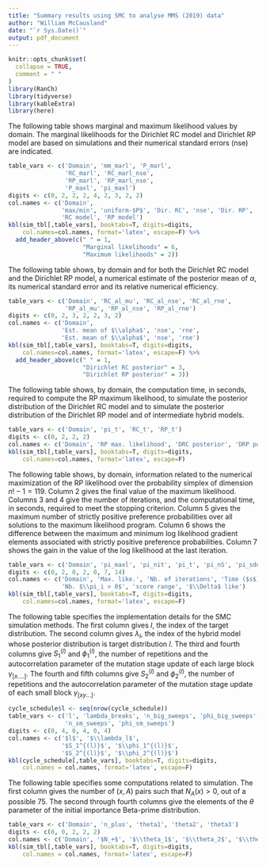 ```yaml
---
title: "Summary results using SMC to analyse MMS (2019) data"
author: "William McCausland"
date: "`r Sys.Date()`"
output: pdf_document
---
```


```r
knitr::opts_chunk$set(
  collapse = TRUE,
  comment = " "
)
library(RanCh)
library(tidyverse)
library(kableExtra)
library(here)
```

The following table shows marginal and maximum likelihood values by domain.
The marginal likelihoods for the Dirichlet RC model and Dirichlet RP model are based on simulations and their numerical standard errors (nse) are indicated.

```r
table_vars <- c('Domain', 'mm_marl', 'P_marl',
                'RC_marl', 'RC_marl_nse',
                'RP_marl', 'RP_marl_nse',
                'P_maxl', 'pi_maxl')
digits <- c(0, 2, 2, 2, 4, 2, 3, 2, 2)
col.names <- c('Domain',
               'max/min', 'uniform-$P$', 'Dir. RC', 'nse', 'Dir. RP', 'nse',
               'RC model', 'RP model')
kbl(sim_tbl[,table_vars], booktabs=T, digits=digits,
    col.names=col.names, format='latex', escape=F) %>%
  add_header_above(c(" " = 1,
                     "Marginal likelihoods" = 6,
                     "Maximum likelihoods" = 2))
```

\pagebreak

The following table shows, by domain and for both the Dirichlet RC model and the Dirichlet RP model, a numerical estimate of the posterior mean of $\alpha$, its numerical standard error and its relative numerical efficiency.
```r
table_vars <- c('Domain', 'RC_al_mu', 'RC_al_nse', 'RC_al_rne',
                'RP_al_mu', 'RP_al_nse', 'RP_al_rne')
digits <- c(0, 2, 3, 2, 2, 3, 2)
col.names <- c('Domain',
               'Est. mean of $\\alpha$', 'nse', 'rne',
               'Est. mean of $\\alpha$', 'nse', 'rne')
kbl(sim_tbl[,table_vars], booktabs=T, digits=digits,
    col.names=col.names, format='latex', escape=F) %>%
  add_header_above(c(" " = 1,
                     "Dirichlet RC posterior" = 3,
                     "Dirichlet RP posterior" = 3))
```

\pagebreak

The following table shows, by domain, the computation time, in seconds, required to compute the RP maximum likelihood, to simulate the posterior distribution of the Dirichlet RC model and to simulate the posterior distribution of the Dirichlet RP model and of intermediate hybrid models.
```r
table_vars <- c('Domain', 'pi_t', 'RC_t', 'RP_t')
digits <- c(0, 2, 2, 2)
col.names <- c('Domain', 'RP max. likelihood', 'DRC posterior', 'DRP posterior')
kbl(sim_tbl[,table_vars], booktabs=T, digits=digits,
    col.names=col.names, format='latex', escape=F)
```

\pagebreak

The following table shows, by domain, information related to the numerical maximization of the RP likelihood over the probability simplex of dimension $n!-1 = 119$.
Column 2 gives the final value of the maximum likelihood.
Columns 3 and 4 give the number of iterations, and the computational time, in seconds, required to meet the stopping criterion.
Column 5 gives the maximum number of strictly positive preference probabilities over all solutions to the maximum likelihood program.
Column 6 shows the difference between the maximum and minimum log likelihood gradient elements associated with strictly positive preference probabilities.
Column 7 shows the gain in the value of the log likelihood at the last iteration.
```r
table_vars <- c('Domain', 'pi_maxl', 'pi_nit', 'pi_t', 'pi_nS', 'pi_sdel', 'pi_ldel')
digits <- c(0, 2, 0, 2, 0, 7, 14)
col.names <- c('Domain', 'Max. like.', 'Nb. of iterations', 'Time ($s$)',
               'Nb. $\\pi_i > 0$', 'score range', '$\\Delta$ like')
kbl(sim_tbl[,table_vars], booktabs=T, digits=digits,
    col.names=col.names, format='latex', escape=F)
```

\pagebreak

The following table specifies the implementation details for the SMC simulation methods.
The first column gives $l$, the index of the target distribution.
The second column gives $\lambda_l$, the index of the hybrid model whose posterior distribution is target distribution $l$.
The third and fourth columns give $S_1^{(l)}$ and $\phi_1^{(l)}$, the number of repetitions and the autocorrelation parameter of the mutation stage update of each large block $\gamma_{[x....]}$.
The fourth and fifth columns give $S_2^{(l)}$ and $\phi_2^{(l)}$, the number of repetitions and the autocorrelation parameter of the mutation stage update of each small block $\gamma_{[xy...]}$.

```r
cycle_schedule$l <- seq(nrow(cycle_schedule))
table_vars <- c('l', 'lambda_breaks', 'n_big_sweeps', 'phi_big_sweeps',
                'n_sm_sweeps', 'phi_sm_sweeps')
digits <- c(0, 4, 0, 4, 0, 4)
col.names <- c('$l$', '$\\lambda_l$',
               '$S_1^{(l)}$', '$\\phi_1^{(l)}$',
               '$S_2^{(l)}$', '$\\phi_2^{(l)}$')
kbl(cycle_schedule[,table_vars], booktabs=T, digits=digits,
    col.names = col.names, format='latex', escape=F)
```

\pagebreak

The following table specifies some computations related to simulation.
The first column gives the number of $(x,A)$ pairs such that $N_A(x) > 0$, out of a possible 75.
The second through fourth columns give the elements of the $\theta$ parameter of the initial importance Beta-prime distribution.

```r
table_vars <- c('Domain', 'n_plus', 'theta1', 'theta2', 'theta3')
digits <- c(0, 0, 2, 2, 2)
col.names <- c('Domain', '$N_+$', '$\\theta_1$', '$\\theta_2$', '$\\theta_3$')
kbl(sim_tbl[,table_vars], booktabs=T, digits=digits,
    col.names = col.names, format='latex', escape=F)
```
